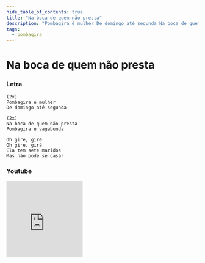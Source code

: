 ```yaml
---
hide_table_of_contents: true
title: "Na boca de quem não presta"
description: "Pombagira é mulher De domingo até segunda Na boca de quem não presta Pombagira é vagabunda Oh gire, gire Oh gire, girá Ela tem sete maridos Mas não pode se casar"
tags:
  - pombagira
---
```


# Na boca de quem não presta

### Letra

```text
(2x)
Pombagira é mulher
De domingo até segunda

(2x)
Na boca de quem não presta
Pombagira é vagabunda

Oh gire, gire
Oh gire, girá
Ela tem sete maridos
Mas não pode se casar
```

### Youtube

<iframe
  width="200"
  height="200"
  src="https://www.youtube.com/embed/iF0vDrek9-s"
  title="YouTube video player"
  frameborder="0"
  allow="accelerometer; autoplay; clipboard-write; encrypted-media; gyroscope; picture-in-picture; web-share"
  referrerpolicy="strict-origin-when-cross-origin"
  allowfullscreen
></iframe>